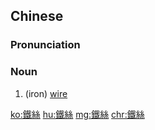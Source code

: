 ==Chinese==
{{zh-forms|s=铁丝}}

===Pronunciation===
{{zh-pron
|m=tiěsī
|c=tit3 si1
|cat=n
}}

===Noun===
{{zh-noun}}

# (iron) [[wire]]

[[ko:鐵絲]]
[[hu:鐵絲]]
[[mg:鐵絲]]
[[chr:鐵絲]]